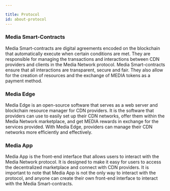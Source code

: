 ```yaml
---

title: Protocol
id: about-protocol
---
```


### Media Smart-Contracts 

Media Smart-contracts are digital agreements encoded on the blockchain that automatically execute when certain conditions are met. They are responsible for managing the transactions and interactions between CDN providers and clients in the Media Network protocol. Media Smart-contracts ensure that all interactions are transparent, secure and fair. They also allow for the creation of resources and the exchange of MEDIA tokens as a payment method.

### Media Edge

Media Edge is an open-source software that serves as a web server and blockchain resource manager for CDN providers. It is the software that providers can use to easily set up their CDN networks, offer them within the Media Network marketplace, and get MEDIA rewards in exchange for the services provided. With Media Edge, providers can manage their CDN networks more efficiently and effectively.

### Media App 

Media App is the front-end interface that allows users to interact with the Media Network protocol. It is designed to make it easy for users to access the decentralized marketplace and connect with CDN providers. It is important to note that Media App is not the only way to interact with the protocol, and anyone can create their own front-end interface to interact with the Media Smart-contracts.

